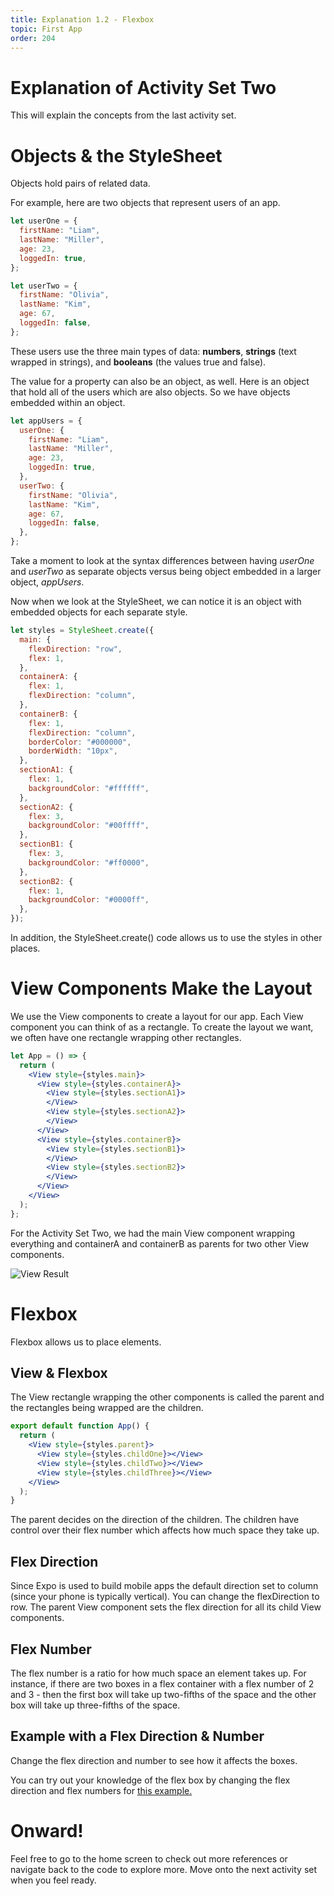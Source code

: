```yaml
---
title: Explanation 1.2 - Flexbox
topic: First App
order: 204
---
```



# Explanation of Activity Set Two

This will explain the concepts from the last activity set.

# Objects & the StyleSheet

Objects hold pairs of related data.

For example, here are two objects that represent users of an app.

```js
let userOne = {
  firstName: "Liam",
  lastName: "Miller",
  age: 23,
  loggedIn: true,
};

let userTwo = {
  firstName: "Olivia",
  lastName: "Kim",
  age: 67,
  loggedIn: false,
};
```

These users use the three main types of data: **numbers**, **strings** (text wrapped in strings), and **booleans** (the values true and false).

The value for a property can also be an object, as well. 
Here is an object that hold all of the users which are also objects. 
So we have objects embedded within an object.

```js
let appUsers = {
  userOne: {
    firstName: "Liam",
    lastName: "Miller",
    age: 23,
    loggedIn: true,
  },
  userTwo: {
    firstName: "Olivia",
    lastName: "Kim",
    age: 67,
    loggedIn: false,
  },
};
```

Take a moment to look at the syntax differences between having *userOne* and *userTwo* as separate objects versus being object embedded in a larger object, *appUsers*. 

Now when we look at the StyleSheet, we can notice it is an object with embedded objects for each separate style. 

```js
let styles = StyleSheet.create({
  main: {
    flexDirection: "row",
    flex: 1,
  },
  containerA: {
    flex: 1,
    flexDirection: "column",
  },
  containerB: {
    flex: 1,
    flexDirection: "column",
    borderColor: "#000000",
    borderWidth: "10px",
  },
  sectionA1: {
    flex: 1,
    backgroundColor: "#ffffff",
  },
  sectionA2: {
    flex: 3,
    backgroundColor: "#00ffff",
  },
  sectionB1: {
    flex: 3,
    backgroundColor: "#ff0000",
  },
  sectionB2: {
    flex: 1,
    backgroundColor: "#0000ff",
  },
});
```

In addition, the StyleSheet.create() code allows us to use the styles in other places.

# View Components Make the Layout

We use the View components to create a layout for our app.
Each View component you can think of as a rectangle.
To create the layout we want, we often have one rectangle wrapping other rectangles. 

```jsx
let App = () => {
  return (
    <View style={styles.main}>
      <View style={styles.containerA}>
        <View style={styles.sectionA1}>
        </View>
        <View style={styles.sectionA2}>
        </View>
      </View>
      <View style={styles.containerB}>
        <View style={styles.sectionB1}>
        </View>
        <View style={styles.sectionB2}>
        </View>
      </View>
    </View>
  );
};
```

For the Activity Set Two, we had the main View component wrapping everything and containerA and containerB as parents for two other View components.

![View Result](./views-mondrian.png)

# Flexbox

Flexbox allows us to place elements.

## View & Flexbox

The View rectangle wrapping the other components is called the parent
and the rectangles being wrapped are the children.

```jsx
export default function App() {
  return (
    <View style={styles.parent}>
      <View style={styles.childOne}></View>
      <View style={styles.childTwo}></View>
      <View style={styles.childThree}></View>
    </View>
  );
}
```

The parent decides on the direction of the children. The children have control over their flex number which affects how much space they take up.

## Flex Direction

Since Expo is used to build mobile apps the default direction set to column (since your phone is typically vertical).
You can change the flexDirection to row. The parent View component sets the flex direction for all its child View components.

## Flex Number

The flex number is a ratio for how much space an element takes up.
For instance, if there are two boxes in a flex container with a flex number of
2 and 3 - then the first box will take up two-fifths of the space and the other box will take up three-fifths of the space.

## Example with a Flex Direction & Number

Change the flex direction and number to see how it affects the boxes.

<FlexRatio />

<p>
You can try out your knowledge of the flex box by changing the flex direction and flex numbers for <a href="https://snack.expo.io/@jeremyjgyoung/flexbox-example" target="_blank">this example.</a>
</p>

# Onward!

Feel free to go to the home screen to check out more references or navigate back to the code to explore more.
Move onto the next activity set when you feel ready.